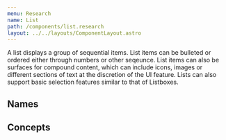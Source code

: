 ```yaml
---
menu: Research
name: List
path: /components/list.research
layout: ../../layouts/ComponentLayout.astro
---
```



A list displays a group of sequential items. List items can be bulleted or ordered either through numbers or other seqeunce. List items can also
be surfaces for compound content, which can include icons, images or different sections of text at the discretion of the UI feature.
Lists can also support basic selection features similar to that of Listboxes.

## Names

<ComponentCoverage component="List" />

## Concepts

<Concepts component="List" />
